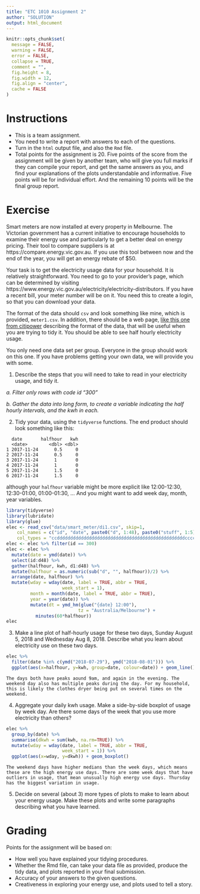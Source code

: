 ```yaml
---
title: "ETC 1010 Assignment 2"
author: "SOLUTION"
output: html_document
---
```


```r
knitr::opts_chunk$set(
  message = FALSE,
  warning = FALSE,
  error = FALSE, 
  collapse = TRUE,
  comment = "",
  fig.height = 8,
  fig.width = 12,
  fig.align = "center",
  cache = FALSE
)
```

# Instructions

- This is a team assignment. 
- You need to write a report with answers to each of the questions. 
- Turn in the `html` output file, and also the `Rmd` file. 
- Total points for the assignment is 20. Five points of the score from the assignment will be given by another team, who will give you full marks if they can compile your report, and get the same answers as you, and find your explanations of the plots understandable and informative. Five points will be for individual effort. And the remaining 10 points will be the final group report.

# Exercise

Smart meters are now installed at every property in Melbourne. The Victorian government has a current initiative to encourage households to examine their energy use and particularly to get a better deal on energy pricing. Their tool to compare suppliers is at https://compare.energy.vic.gov.au. If you use this tool between now and the end of the year, you will get an energy rebate of $50.

Your task is to get the electricity usage data for your household. It is relatively straightforward. You need to go to your provider's page, which can be determined by visiting https://www.energy.vic.gov.au/electricity/electricity-distributors. If you have a recent bill, your meter number will be on it. You need this to create a login, so that you can download your data. 

The format of the data should `csv` and look something like mine, which is provided, `meter1.csv`. In addition, there should be a web page, [like this one from citipower](https://customermeterdata.portal.powercor.com.au/customermeterdata/articles/Question/A12-How-do-I-read-the-detailed-report?retURL=%2Fcustomermeterdata%2Fapex%2FCADArticleList&popup=true) describing the format of the data, that will be useful when you are trying to tidy it. You should be able to see half hourly electricity usage. 

You only need one data set per group. Everyone in the group should work on this one. If you have problems getting your own data, we will provide you with some. 

1. Describe the steps that you will need to take to read in your electricity usage, and tidy it. 

*a. Filter only rows with code id "300"*

*b. Gather the data into long form, to create a variable indicating the half hourly intervals, and the kwh in each.*

2. Tidy your data, using the `tidyverse` functions. The end product should look something like this:

```
  date       halfhour   kwh
  <date>        <dbl> <dbl>
1 2017-11-24      0.5     0
2 2017-11-24      0.5     0
3 2017-11-24      1       0
4 2017-11-24      1       0
5 2017-11-24      1.5     0
6 2017-11-24      1.5     0
```

although your `halfhour` variable might be more explicit like 12:00-12:30, 12:30-01:00, 01:00-01:30, ... And you might want to add week day, month, year variables. 

```r
library(tidyverse)
library(lubridate)
library(glue)
elec <- read_csv("data/smart_meter/di1.csv", skip=1, 
    col_names = c("id", "date", paste0("d", 1:48), paste0("stuff", 1:5)), 
    col_types = "ccddddddddddddddddddddddddddddddddddddddddddddddddccccc")
elec <- elec %>% filter(id == 300) 
elec <- elec %>%
  mutate(date = ymd(date)) %>%
  select(id:d48) %>%
  gather(halfhour, kwh, d1:d48) %>%
  mutate(halfhour = as.numeric(sub("d", "", halfhour))/2) %>%
  arrange(date, halfhour) %>%
  mutate(wday = wday(date, label = TRUE, abbr = TRUE, 
                     week_start = 1),
         month = month(date, label = TRUE, abbr = TRUE),
         year = year(date)) %>%
         mutate(dt = ymd_hm(glue("{date} 12:00"), 
                           tz = "Australia/Melbourne") +
           minutes(60*halfhour))
elec
```

3. Make a line plot of half-hourly usage for these two days, Sunday August 5, 2018 and Wednesday Aug 8, 2018. Describe what you learn about electricity use on these two days. 

```r
elec %>% 
  filter(date %in% c(ymd("2018-07-29"), ymd("2018-08-01"))) %>%
  ggplot(aes(x=halfhour, y=kwh, group=date, colour=date)) + geom_line()
```

`The days both have peaks aound 9am, and again in the evening. The weekend day also has multiple peaks during the day. For my household, this is likely the clothes dryer being put on several times on the weekend.`

4. Aggregate your daily kwh usage. Make a side-by-side boxplot of usage by week day. Are there some days of the week that you use more electricity than others?

```r
elec %>% 
  group_by(date) %>%
  summarise(dkwh = sum(kwh, na.rm=TRUE)) %>%
  mutate(wday = wday(date, label = TRUE, abbr = TRUE, 
                     week_start = 1)) %>%
  ggplot(aes(x=wday, y=dkwh)) + geom_boxplot()
```

`The weekend days have higher medians than the week days, which means these are the high energy use days. There are some week days that have outliers in usage, that mean unusually high energy use days. Thursday has the biggest variation in usage.`

5. Decide on several (about 3) more types of plots to make to learn about your energy usage. Make these plots and write some paragraphs describing what you have learned. 

# Grading

Points for the assignment will be based on:

- How well you have explained your tidying procedures.
- Whether the Rmd file, can take your data file as provided,  produce the tidy data, and plots reported in your final submission.
- Accuracy of your answers to the given questions. 
- Creativeness in exploring your energy use, and plots used to tell a story. 
